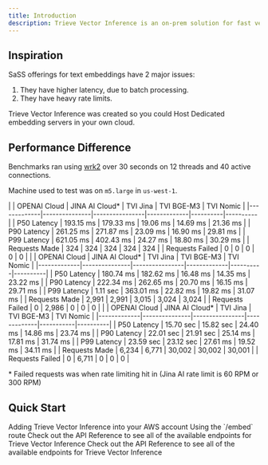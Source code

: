 ```yaml
---
title: Introduction
description: Trieve Vector Inference is an on-prem solution for fast vector inference
---
```


## Inspiration

SaSS offerings for text embeddings have 2 major issues:
1) They have higher latency, due to batch processing.
2) They have heavy rate limits.

Trieve Vector Inference was created so you could Host Dedicated embedding servers in your own cloud.

## Performance Difference

Benchmarks ran using [wrk2](https://github.com/giltene/wrk2) over 30 seconds on 12 threads and 40 active connections.

Machine used to test was on `m5.large` in `us-west-1`.

<Tabs>

<Tab title="10 requests / sec">
|             | OPENAI Cloud  | JINA AI Cloud* | TVI Jina  | TVI BGE-M3   | TVI Nomic    | 
|-------------|---------------|----------------|-------------|----------|----------|
| P50 Latency | 193.15 ms     | 179.33 ms      | <span class="text-primary"> 19.06 ms</span>    | <span class="text-primary"> 14.69 ms</span> | <span class="text-primary"> 21.36 ms</span> |
| P90 Latency | 261.25 ms     | 271.87 ms      | <span class="text-primary"> 23.09 ms</span>    | <span class="text-primary"> 16.90 ms</span> | <span class="text-primary"> 29.81 ms</span> |
| P99 Latency | 621.05 ms     | 402.43 ms      | <span class="text-primary"> 24.27 ms</span>    | <span class="text-primary"> 18.80 ms</span> | <span class="text-primary"> 30.29 ms</span> |
| Requests Made  | 324           | 324            | <span class="text-primary"> 324</span>         | <span class="text-primary"> 324</span>      | <span class="text-primary"> 324 </span>     |
| Requests Failed | 0           | 0            | <span class="text-primary"> 0 </span>        | <span class="text-primary"> 0</span>      | <span class="text-primary"> 0 </span>     |
</Tab>

<Tab title="100 requests / sec">
|             | OPENAI Cloud  | JINA AI Cloud* | TVI Jina  | TVI BGE-M3   | TVI Nomic    | 
|-------------|---------------|----------------|-------------|----------|----------|
| P50 Latency | 180.74 ms     | 182.62 ms      | <span class="text-primary"> 16.48 ms</span>    | <span class="text-primary"> 14.35 ms</span> | <span class="text-primary"> 23.22 ms</span> |
| P90 Latency | 222.34 ms     | 262.65 ms      | <span class="text-primary"> 20.70 ms</span>    | <span class="text-primary"> 16.15 ms</span> | <span class="text-primary"> 29.71 ms</span> |
| P99 Latency | 1.11 sec      | 363.01 ms      | <span class="text-primary"> 22.82 ms</span>    | <span class="text-primary"> 19.82 ms</span> | <span class="text-primary"> 31.07 ms</span> |
| Requests Made  | 2,991          | 2,991           | <span class="text-primary"> 3,015</span>        | <span class="text-primary"> 3,024</span>     | <span class="text-primary"> 3,024</span>     |
| Requests Failed | 0             | 2,986           | <span class="text-primary">0</span>          | <span class="text-primary"> 0</span>        | <span class="text-primary"> 0 </span>       |
</Tab>

<Tab title="1000 requests / sec">
|             | OPENAI Cloud  | JINA AI Cloud* | TVI Jina | TVI BGE-M3    | TVI Nomic    | 
|-------------|---------------|----------------|-------------|-----------|----------|
| P50 Latency | 15.70 sec     | 15.82 sec      | <span class="text-primary">24.40 ms</span>    | <span class="text-primary"> 14.86 ms</span>  | <span class="text-primary"> 23.74 ms</span> |
| P90 Latency | 22.01 sec     | 21.91 sec      | <span class="text-primary"> 25.14 ms</span>    | <span class="text-primary"> 17.81 ms</span>  | <span class="text-primary"> 31.74 ms</span> |
| P99 Latency | 23.59 sec     | 23.12 sec      | <span class="text-primary"> 27.61 ms</span>    | <span class="text-primary"> 19.52 ms</span>  | <span class="text-primary"> 34.11 ms</span> |
| Requests Made  | 6,234          | 6,771           | <span class="text-primary"> 30,002</span>       | <span class="text-primary"> 30,002</span>     | <span class="text-primary"> 30,001</span>    |
| Requests Failed | 0             | 6,711           | <span class="text-primary"> 0</span>           | <span class="text-primary"> 0 </span>        | <span class="text-primary"> 0</span>        |
</Tab>

</Tabs>

\* Failed requests was when rate limiting hit in (Jina AI rate limit is 60 RPM or 300 RPM)

## Quick Start

<CardGroup>
  <Card title="AWS On-Prem Installation" icon="aws" href="/vector-inference/aws-installation">
    Adding Trieve Vector Inference into your AWS account
  </Card>

  <Card title="Creating Embeddings" icon="webhook" href="/vector-inference/embed">
    Using the `/embed` route
  </Card>

  <Card title="Custom Embedding Models" icon="webhook" href="/vector-inference/dense">
    Check out the API Reference to see all of the available endpoints for Trieve Vector Inference
  </Card>

  <Card title="Splade V2" icon="webhook" href="/vector-inference/splade">
    Check out the API Reference to see all of the available endpoints for Trieve Vector Inference
  </Card>
</CardGroup>
